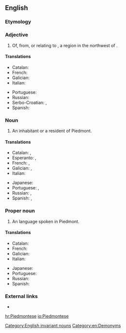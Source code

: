 ==English==
{{wikipedia}}

===Etymology===
{{suffix|Piedmont|ese|lang=en}}

===Adjective===
{{en-adj|-}}

# Of, from, or relating to {{l|en|Piedmont}}, a region in the northwest of {{l|en|Italy}}.

====Translations====
{{trans-top|of, from, or relating to Piedmont}}
* Catalan: {{t|ca|piemontès}}
* French: {{t+|fr|piémontais}}
* Galician: {{t+|gl|piemontés}}
* Italian: {{t+|it|piemontese}}
{{trans-mid}}
* Portuguese: {{t+|pt|piemontês}}
* Russian: {{t+|ru|пьемо́нтский|sc=Cyrl}}
* Serbo-Croatian: {{t|sh|пијѐмонтскӣ|sc=Cyrl}}, {{t+|sh|pijèmontskī}}
* Spanish: {{t+|es|piamontés}}
{{trans-bottom}}

===Noun===
{{en-noun|Piedmontese}}

# An inhabitant or a resident of Piedmont.

====Translations====
{{trans-top|inhabitant}}
* Catalan: {{t|ca|piemontès|m}}, {{t|ca|piemontesa|f}}
* Esperanto: {{t|eo|piemontano}} {{qualifier|man or woman}}, {{t|eo|piemontanino}} {{qualifier|woman}}
* French: {{t+|fr|Piémontais|m}}, {{t+|fr|Piémontaise|f}}
* Galician: {{t+|gl|piemontés|m}}, {{t|gl|piemontesa|f}}
* Italian: {{t+|it|piemontese|m|f}}
{{trans-mid}}
* Japanese: {{t|ja|ピエモンテ人|tr=piemonte-jin|sc=Jpan}}
* Portuguese: {{t+|pt|piemontês|m}}, {{t|pt|piemontesa|f}}
* Russian: {{t+|ru|пьемо́нтец|m}}, {{t|ru|пьемо́нтка|f|sc=Cyrl}}
* Spanish: {{t+|es|piamontés|m}}, {{t+|es|piamontesa|f}}
{{trans-bottom}}

===Proper noun===
{{en-proper noun}}

# An {{l|en|Indo-European}} language spoken in Piedmont.

====Translations====
{{trans-top|language}}
* Catalan: {{t|ca|piemontès|m}}
* French: {{t+|fr|piémontais|m}}
* Galician: {{t+|gl|piemontés|m}}
* Italian: {{t+|it|piemontese|m}}
{{trans-mid}}
* Japanese: {{t+|ja|ピエモンテ語|tr=piemonte-go|sc=Jpan}}
* Portuguese: {{t+|pt|piemontês|m}}
* Russian: {{t+|ru|пьемо́нтский|m}}
* Spanish: {{t+|es|piamontés|m}}
{{trans-bottom}}

===External links===
* {{ethnologue|code=pms}}

[[Category:English invariant nouns]]
[[Category:en:Demonyms]]

[[hr:Piedmontese]]
[[io:Piedmontese]]